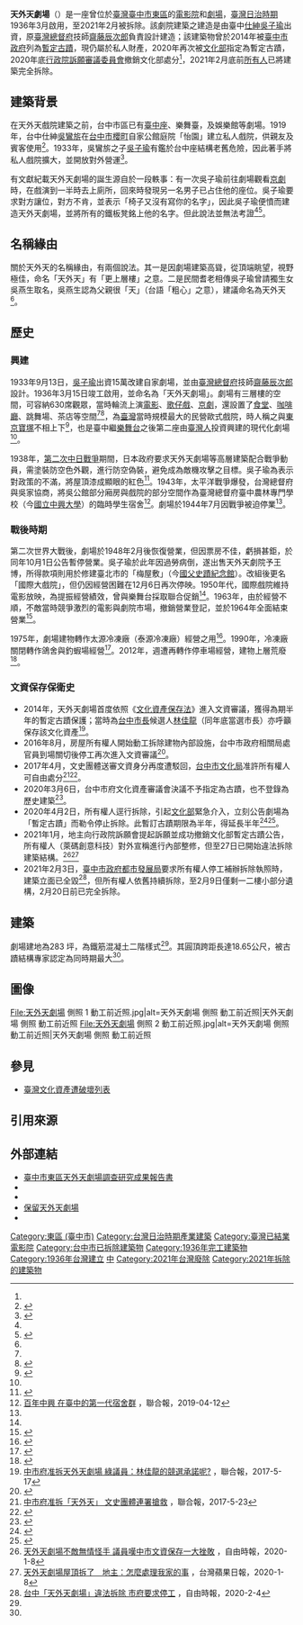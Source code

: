 {{tw monument
|name= 天外天劇場<br/>てんがいてんげきじょう
|formername= 天外天劇場
|image=天外天劇場 動工前近照 黑衣人在旁守衛.jpg
|imagename= 正門，外牆留有「國際大戲院」標誌
|othername= 天外天、國際大戲院
|level= 暫定古蹟（2014、2016、2020）
|class= 日本時期戲院
|time={{TWN-JPN}}[[大正8年|大正8年]]（1919年）
|destroyed=2021年
|location={{ROC-TWN}}[[臺中市|臺中市]]<br/>[[東區_(臺中市)|東區]]復興路四段140號。<br/>[[臺中市|臺中市]][[東區_(臺中市)|東區]]復興路四小段地籍：<br/>復興段四小段6地號、<br/>立德段四小段1地號。<ref>{{Citation|title=中文（繁體）: 文化部 公告 中華民國109年4月2日 文授資局蹟字第10930037051號 臺中市東區「天外天劇場」為暫定古蹟|url=https://commons.wikimedia.org/wiki/File:%E6%96%87%E5%8C%96%E9%83%A8_%E5%85%AC%E5%91%8A_%E4%B8%AD%E8%8F%AF%E6%B0%91%E5%9C%8B109%E5%B9%B44%E6%9C%882%E6%97%A5_%E6%96%87%E6%8E%88%E8%B3%87%E5%B1%80%E8%B9%9F%E5%AD%97%E7%AC%AC10930037051%E8%99%9F.jpg|date=2020-04-02|accessdate=2020-04-03|first=Clay|last=Estranger}}</ref>
|owner=[https://opengovtw.com/ban/53065086 來瑪科技股份有限公司]<ref>{{Cite news|url=https://tw.appledaily.com/local/20200402/IIAFVQNAFLZ4VDKXO3I4AULP44/|title=台中天外天劇場今拆受阻　文化部火速列「暫定古蹟」|author=洪子恩|date=04-02-2020|work=蘋果即時|publisher=蘋果新聞網|accessdate=04-02-2020|language=zh-tw|format=|archive-date=2021-01-26|archive-url=https://web.archive.org/web/20210126152256/https://tw.appledaily.com/local/20200402/IIAFVQNAFLZ4VDKXO3I4AULP44/|dead-url=no}}</ref>|coordinates={{coord|24.135441|120.686629}}|coordinates_footnotes=}}

'''天外天劇場'''（{{jpn|j=天外天劇場|hg=てんがいてんげきじょう|rm=Tengaiten Gekijyo|f=h}}）是一座曾位於[[臺灣|臺灣]][[臺中市|臺中市]][[東區_(臺中市)|東區]]的[[電影院|電影院]]和[[劇場_(建築)|劇場]]，[[臺灣日治時期|臺灣日治時期]]1936年3月啟用，至2021年2月被拆除。該劇院建築之建造是由臺中[[仕紳|仕紳]][[吳子瑜|吳子瑜]]出資，原[[臺灣總督府|臺灣總督府]]技師[[齋藤辰次郎|齋藤辰次郎]]負責設計建造；該建築物曾於2014年被[[臺中市政府|臺中市政府]]列為[[暫定古蹟_(中華民國)|暫定古蹟]]，現仍屬於私人財產，2020年再次被[[中華民國文化部|文化部]]指定為暫定古蹟，2020年底[[行政院訴願審議委員會|行政院訴願審議委員會]]撤銷文化部處分<ref name=":1" />，2021年2月底前[[所有人|所有人]]已將建築完全拆除。

== 建築背景 ==
在天外天戲院建築之前，台中市區已有[[臺中座|臺中座]]、樂舞臺，及娛樂館等劇場。1919年，台中仕紳[[吳鸞旂|吳鸞旂]]在[[臺中市_(州轄市)|台中市]][[櫻町|櫻町]]自家公館庭院「怡園」建立私人戲院，供親友及賓客使用<ref>{{Cite web|title=日本時代的臺中戲院「天外天劇場」面臨拆除危機|url=http://napotsioh.com/news/42|author=許組長|date=2016年8月29日|format=HTML|publisher=藍寶石|language=zh-tw|quote=原由臺中仕紳吳鸞旂出資，興建於大正8年（1919年）的私人戲院，其子吳子瑜（臺灣日治時期三大詩社之一的「櫟社」成員）再出資15萬，於昭和8年（1933年）9月13日擴建、昭和11年（1936年）3月竣工啟用這座劇場，是臺灣總督府技師齋藤辰次郎在臺中唯一的現存作品。|archive-date=2016年8月29日|archive-url=https://archive.today/20160829162635/https://medium.com/napotsioh/%E6%97%A5%E6%9C%AC%E6%99%82%E4%BB%A3%E7%9A%84%E8%87%BA%E4%B8%AD%E6%88%B2%E9%99%A2-%E5%A4%A9%E5%A4%96%E5%A4%A9%E5%8A%87%E5%A0%B4-%E9%9D%A2%E8%87%A8%E6%8B%86%E9%99%A4%E5%8D%B1%E6%A9%9F-765688a0c2c5|access-date=2016年8月29日|dead-url=yes}}</ref>。1933年，吳鸞旂之子[[吳子瑜|吳子瑜]]有鑑於台中座結構老舊危險，因此著手將私人戲院擴大，並開放對外營運<ref name="天外天">{{Cite book|title=臺中市東區「天外天劇場」調查研究計畫成果報告|last=|first=|publisher=臺中市文化資產處|year=|isbn=|location=|pages=|url=https://www.tchac.taichung.gov.tw/FileConversion?filename=tchac/files/202003/ebfa357c-acf8-4247-aa5d-bccb68d39012.pdf&nfix=&name=%e8%87%ba%e4%b8%ad%e5%b8%82%e6%9d%b1%e5%8d%80%e3%80%8c%e5%a4%a9%e5%a4%96%e5%a4%a9%e5%8a%87%e5%a0%b4%e3%80%8d%e8%aa%bf%e6%9f%a5%e7%a0%94%e7%a9%b6%e8%a8%88%e7%95%ab%e6%88%90%e6%9e%9c%e5%a0%b1%e5%91%8a%2b%e5%9c%96%e8%aa%aa%2b%e5%b0%81%e9%9d%a2_1-200.pdf|access-date=2021-09-02|archive-date=2020-05-04|archive-url=https://web.archive.org/web/20200504110123/https://www.tchac.taichung.gov.tw/FileConversion?filename=tchac%2Ffiles%2F202003%2Febfa357c-acf8-4247-aa5d-bccb68d39012.pdf&nfix=&name=%E8%87%BA%E4%B8%AD%E5%B8%82%E6%9D%B1%E5%8D%80%E3%80%8C%E5%A4%A9%E5%A4%96%E5%A4%A9%E5%8A%87%E5%A0%B4%E3%80%8D%E8%AA%BF%E6%9F%A5%E7%A0%94%E7%A9%B6%E8%A8%88%E7%95%AB%E6%88%90%E6%9E%9C%E5%A0%B1%E5%91%8A%2B%E5%9C%96%E8%AA%AA%2B%E5%B0%81%E9%9D%A2_1-200.pdf|dead-url=no}}</ref>。

有文獻紀載天外天劇場的誕生源自於一段軼事：有一次吳子瑜前往劇場觀看[[京剧|京劇]]時，在戲演到一半時去上廁所，回來時發現另一名男子已占住他的座位。吳子瑜要求對方讓位，對方不肯，並表示「椅子又沒有寫你的名字」，因此吳子瑜便憤而建造天外天劇場，並將所有的鐵板凳銘上他的名字。但此說法並無法考證<ref name="天外天" /><ref>{{Cite book|chapter=|url=https://books.google.com.tw/books/about/%E5%8F%B0%E4%B8%AD%E9%9B%BB%E5%BD%B1%E5%82%B3%E5%A5%87.html?id=bjXjAAAAMAAJ&redir_esc=y|publisher=台中市政府|date=2004|language=zh-TW|last=林良哲|title=台中電影傳奇：台中市百年來的電影風華|first=|year=|isbn=|location=|pages=|access-date=2020-04-06|archive-date=2021-04-15|archive-url=https://web.archive.org/web/20210415110151/https://books.google.com.tw/books/about/%E5%8F%B0%E4%B8%AD%E9%9B%BB%E5%BD%B1%E5%82%B3%E5%A5%87.html?id=bjXjAAAAMAAJ&redir_esc=y|dead-url=no}}</ref>。

== 名稱緣由 ==
關於天外天的名稱緣由，有兩個說法。其一是因劇場建築高聳，從頂端眺望，視野極佳，命名「天外天」有「更上層樓」之意。二是民間耆老相傳吳子瑜曾請獨生女吳燕生取名，吳燕生認為父親很「天」（台語「粗心」之意），建議命名為天外天<ref name="天外天" />。

==歷史==

=== 興建 ===
1933年9月13日，[[吳子瑜|吳子瑜]]出資15萬改建自家劇場，並由[[臺灣總督府|臺灣總督府]]技師[[齋藤辰次郎|齋藤辰次郎]]設計。1936年3月15日竣工啟用，並命名為「天外天劇場」。劇場有三層樓的空間，可容納630席觀眾，當時輪流上演[[電影|電影]]、[[歌仔戲|歌仔戲]]、[[京劇|京劇]]，還設置了[[食堂|食堂]]、[[咖啡廳|咖啡廳]]、跳舞場、茶店等空間<ref name="天外天" /><ref>{{Cite web|title=日本時代的臺中戲院「天外天劇場」面臨拆除危機|url=https://medium.com/napotsioh/765688a0c2c5|accessdate=|author=許組長|date=2016年8月29日|format=HTML|publisher=藍寶石|language=zh-tw|dead-url=no|quote=原由臺中仕紳吳鸞旂出資，興建於大正8年（1919年）的私人戲院，其子吳子瑜（臺灣日治時期三大詩社之一的「櫟社」成員）再出資15萬，於昭和8年（1933年）9月13日擴建、昭和11年（1936年）3月竣工啟用這座劇場，是臺灣總督府技師齋藤辰次郎在臺中唯一的現存作品，開幕之時，630席的劇院輪流上演著戲劇與電影，裡頭還設置了食堂、咖啡廳、跳舞場、茶店⋯⋯等空間，劇場在二戰時停業，戰後吳子瑜將天外天賣給仕紳王博，所得款項拿來修建臺北料亭「梅屋敷」（現逸仙公園），天外天劇場在戰後更名為「國際戲院」，繼續播放電影，直到1975年轉為經營太源冷凍廠，又經歷國際賽鴿中心、收費停車場，至今呈現荒廢狀態，成為外拍 Model 的廢墟熱門景點。|archive-url=https://archive.today/20160829162635/https://medium.com/napotsioh/%E6%97%A5%E6%9C%AC%E6%99%82%E4%BB%A3%E7%9A%84%E8%87%BA%E4%B8%AD%E6%88%B2%E9%99%A2-%E5%A4%A9%E5%A4%96%E5%A4%A9%E5%8A%87%E5%A0%B4-%E9%9D%A2%E8%87%A8%E6%8B%86%E9%99%A4%E5%8D%B1%E6%A9%9F-765688a0c2c5|archive-date=2016年8月29日|access-date=2016年8月29日}}</ref>，為[[臺灣|臺灣]]當時規模最大的民營歐式戲院，時人稱之與[[東京寶塚劇場|東京寶塚]]不相上下<ref>{{Cite web|title=台中櫻町 天外天劇場 即將被拆|url=http://taichustory.blogspot.tw/2014/03/tengaiten.html|accessdate=2016年8月29日|author=臺中文史復興組合|date=2014年3月1日|publisher=Blogspot|language=zh-tw|dead-url=no|quote=與吳子瑜同為櫟社成員的豐原仕紳張麗俊，在在該劇場落成前參觀盛讚「其規棋之宏壯華麗與東京寶塚無二」。|archive-url=https://web.archive.org/web/20161012134312/http://taichustory.blogspot.tw/2014/03/tengaiten.html|archive-date=2016年10月12日}}</ref>，也是臺中繼[[樂舞台|樂舞台]]之後第二座由[[臺灣人|臺灣人]]投資興建的現代化劇場<ref name="天外天" />。

1938年，[[中国抗日战争|第二次中日戰爭]]期間，日本政府要求天外天劇場等高層建築配合戰爭動員，需塗裝防空色外觀，進行防空偽裝，避免成為敵機攻擊之目標。吳子瑜為表示對政策的不滿，將屋頂漆成顯眼的紅色<ref>{{Cite web|title=台中天外天劇場瀕危 掀文資保衛戰|url=http://a.udn.com/focus/2016/03/16/18839/index.html|accessdate=2016年8月29日|author=洪敬浤、陳秋雲|date=2016年3月16日|format=HTML|publisher=聯合報|language=zh-tw|dead-url=yes|quote=文史工作者表示，這座劇院除了娛樂，也是當時仕紳交流的空間；日本統治推動皇民化、說日語，但「天外天」放無聲電影解說時，都講閩南語，戰爭末期日本政府要求屋頂漆成迷彩的防空色，劇院圓頂硬漆成大紅色，還被當時報紙批評「非常識（不像話）」。|archive-url=https://web.archive.org/web/20160822021229/http://a.udn.com/focus/2016/03/16/18839/index.html|archive-date=2016年8月22日}}</ref>。1943年，太平洋戰爭爆發，台灣總督府與吳家協商，將吳公館部分廂房與戲院的部分空間作為臺灣總督府臺中農林專門學校（今[[國立中興大學|國立中興大學]]）的臨時學生宿舍<ref>[https://udn.com/news/story/6965/3744858 百年中興 在臺中的第一代宿舍群] {{Wayback|url=https://udn.com/news/story/6965/3744858 |date=20190422092452 }}，聯合報，2019-04-12</ref>。劇場於1944年7月因戰爭被迫停業<ref name="天外天" />。

=== 戰後時期 ===
第二次世界大戰後，劇場於1948年2月後恢復營業，但因票房不佳，虧損甚鉅，於同年10月1日公告暫停營業。吳子瑜於此年因過勞病倒，遂出售天外天劇院予王博，所得款項則用於修建臺北市的「梅屋敷」（今[[國父史蹟紀念館|國父史蹟紀念館]]）。改組後更名「國際大戲院」，但仍因經營困難在12月6日再次停映。1950年代，國際戲院維持電影放映，為提振經營績效，曾與樂舞台採取聯合促銷<ref name="天外天" />。1963年，由於經營不順，不敵當時競爭激烈的電影與劇院市場，撤銷營業登記，並於1964年全面結束營業<ref name="dculture">{{Cite book|author=蘇全正、郭-{双}-富|year=2017|title=劇場演義：演藝娛樂現代化的天外天劇場|publisher=遠景|isbn=9789860537581|quote=然而隨著臺中市人口與產業結構的變動，以及同業的競爭之下，高峰時期的臺中市竟同時有 11 家電影院、多家電影製片公司並存，臺中火車站前站快速的商貿發展也加速了後火車站的沒落，導致國際戲院的經營轉趨困難，終於不敵大環境的考驗，在 1963 年撤銷營業登記，翌年全面結束營業，至此正式走入歷史。}}</ref>。

1975年，劇場建物轉作太源冷凍廠（泰源冷凍廠）經營之用<ref>{{Cite web|title=傳地主想拆 台中天外天劇場掀保衛戰|url=http://udn.com/news/story/7314/1566089|accessdate=2016年8月29日|author=洪敬浤、陳秋雲|date=2016年3月16日|format=HTML|publisher=聯合報|language=zh-tw|dead-url=no|quote=中日戰爭後，吳子瑜把劇院與土地賣給當時仕紳王博，更名國際大戲院，但逐漸沒落，一度改為冷凍製冰廠、鴿舍等，最後閒置荒廢；如今所有權人多達50多人，產權複雜很難處理。|archive-url=https://web.archive.org/web/20160821104108/http://udn.com/news/story/7314/1566089|archive-date=2016年8月21日}}</ref>。1990年，冷凍廠關閉轉作鴿舍與釣蝦場經營<ref>{{Cite web|title=曾是「台灣的寶塚劇場」 台中天外天戲院變停車場|url=https://www.taisounds.com/w/TaiSounds/travel_18101515394901580|accessdate=2020-04-06|author=|date=|last=陳芛薇|first=太報TaiSounds;|format=|work=太報TaiSounds|publisher=|language=}}{{Dead link|date=2020年6月 |bot=InternetArchiveBot |fix-attempted=yes }}</ref>。2012年，週遭再轉作停車場經營，建物上層荒廢<ref name=":0">{{Cite web|title=曾是「台灣的寶塚劇場」 台中天外天戲院變停車場|url=https://www.taisounds.com/w/TaiSounds/travel_18101515394901580|accessdate=2020-04-06|author=|date=|last=陳芛薇|first=太報TaiSounds;|format=|work=太報TaiSounds|publisher=|language=}}{{Dead link|date=2020年6月 |bot=InternetArchiveBot |fix-attempted=yes }}</ref>。

=== 文資保存保衛史 ===
*2014年，天外天劇場首度依照《[[文化資產保存法|文化資產保存法]]》進入文資審議，獲得為期半年的暫定古蹟保護；當時為[[台中市長|台中市長]]候選人[[林佳龍|林佳龍]]（同年底當選市長）亦呼籲保存該文化資產<ref>[https://udn.com/news/story/7266/2468996 中市府准拆天外天劇場 綠議員：林佳龍的競選承諾呢?] {{Wayback|url=https://udn.com/news/story/7266/2468996 |date=20170517142418 }}，聯合報，2017-5-17</ref>。
*2016年8月，房屋所有權人開始動工拆除建物內部設施，台中市政府相關局處官員到場關切後停工再次進入文資審議<ref>{{Cite web|title=「天外天」未經許可擅拆立面 都發局制止 文化局盼所有權人整建|url=http://www.peoplenews.tw/news/a9570a7f-c15a-4437-80b0-481eaeff9ae6|accessdate=2016年8月29日|author=王伯仁|date=2016年3月24日|format=HTML|publisher=民報|language=zh-tw|dead-url=no|quote=東區老戲院「天外天劇場」今（24）日驚傳施工人員拆除立面，台中市政府都發局、警察局與文化局等皆前往「關心」。施工人員宣稱是收到危樓改善通知，因此施工改善危險部分。都發局表示，改善通知是要求所有權人施設安全防護措施，並非拆除，因此當場要求停止作業；文化局則表示，天外天劇場雖未通過文資審議，但確有歷史意義，期待所有權人以整建代替拆除。|archive-url=https://web.archive.org/web/20161108093108/http://www.peoplenews.tw/news/a9570a7f-c15a-4437-80b0-481eaeff9ae6|archive-date=2016年11月8日}}</ref>。
*2017年4月，文史團體送審文資身分再度遭駁回，[[台中市文化局|台中市文化局]]准許所有權人可自由處分<ref>[https://udn.com/news/story/7325/2479874 中市府准拆「天外天」 文史團體連署搶救] {{Wayback|url=https://udn.com/news/story/7325/2479874 |date=20170523070941 }}，聯合報，2017-5-23</ref><ref>{{cite web|title=搶救天外天劇場 網路連署籲中市府撤回恐龍決議|url=http://m.ltn.com.tw/news/life/breakingnews/2077834|date=2017-05-24|format=HTML|language=zh-tw|website=自由時報|archive-url=https://web.archive.org/web/20190621124945/https://m.ltn.com.tw/news/life/breakingnews/2077834|archive-date=2019-06-21|access-date=2017-05-27|dead-url=no}}</ref>。
*2020年3月6日，台中市府文化資產審議會決議不予指定為古蹟，也不登錄為歷史建築<ref>{{Cite web|title=天外天劇場文資審議 中市府不指定為古蹟|url=https://www.cna.com.tw/news/acul/202003090307.aspx|date=2020-03-09|format=HTML|work=中央社|language=zh-TW|archive-url=https://web.archive.org/web/20200310175326/https://www.cna.com.tw/news/acul/202003090307.aspx|archive-date=2020-03-10|access-date=2020-03-09|dead-url=no}}</ref>。
*2020年4月2日，所有權人逕行拆除，引起[[中華民國文化部|文化部]]緊急介入，立刻公告劇場為「暫定古蹟」而勒令停止拆除。此暫訂古蹟期限為半年，得延長半年<ref name=":1">{{Cite news|url=https://news.ltn.com.tw/news/life/breakingnews/3120855|title=天外天劇場驚傳突拆爆對峙！暫定古蹟公文高鐵急送搶救|author=張瑞楨|date=2020-04-02|work=自由電子報|publisher=自由時報|accessdate=2020-04-02|language=zh-tw|quote=[[中華民國文化部|文化部]]派員搭乘高鐵，送達指定為「[https://law.moj.gov.tw/LawClass/LawAll.aspx?pcode=H0170036 暫訂古蹟]」[[c:File:文化部_公告_中華民國109年4月2日_文授資局蹟字第10930037051號.jpg|公文]]，立委[[黃國書_(民主進步黨)|黃國書]]也到現場協調，再加上此[[c:File:文化部_公告_中華民國109年4月2日_文授資局蹟字第10930037051號.jpg|公文]]中強調，損毀者將依[[文化資產保存法|文化資產保存法]]追究刑事責任，工頭等人同意暫時不動工，此一「[https://law.moj.gov.tw/LawClass/LawAll.aspx?pcode=H0170036 暫訂古蹟]」期限為半年，得延長半年。|dead-url=no|archive-date=2021-01-16|archive-url=https://web.archive.org/web/20210116154440/https://news.ltn.com.tw/news/life/breakingnews/3120855}}</ref><ref>{{Cite news|url=https://news.ltn.com.tw/news/life/breakingnews/3120855|title=天外天劇場驚傳突拆爆對峙！暫定古蹟公文高鐵急送搶救|author=張瑞楨|date=2020-04-02|work=自由電子報|publisher=自由時報|accessdate=2020-04-02|language=zh-tw|quote=[[天外天劇場|天外天劇場]]啟用於1936年，是[[臺中市|台中市]]第一座電影院與劇場，今天上午7時許，竟有包商、工人10多人以及大型怪手等機具進駐，工頭並宣稱，如果不動工，會立刻損失20萬元，一定要進行拆除作業，文史團體聞訊趕來，雙方爆發多次言語衝突，[[中華民國文化部|文化部]]緊急介入下，立刻將[[天外天劇場|天外天]]指定為[https://law.moj.gov.tw/LawClass/LawAll.aspx?pcode=H0170036 暫訂古蹟]，派員於中午從[[臺北|台北]]搭乘[[台灣高鐵|高鐵]]把[[c:File:文化部_公告_中華民國109年4月2日_文授資局蹟字第10930037051號.jpg|公文]]送達現場，[[c:File:文化部_公告_中華民國109年4月2日_文授資局蹟字第10930037051號.jpg|公文]]中強調，毀損者可處6月至5年有期徒刑，得併科50萬元至2000萬元罰金，立委[[黃國書_(民主進步黨)|黃國書]]也居間協調，希望工頭能委屈一下，先暫緩拆除，工頭同意暫時罷手。|dead-url=no|archive-date=2021-01-16|archive-url=https://web.archive.org/web/20210116154440/https://news.ltn.com.tw/news/life/breakingnews/3120855}}</ref>。
*2021年1月，地主向行政院訴願會提起訴願並成功撤銷文化部暫定古蹟公告，所有權人（萊碼創意科技）對外宣稱進行內部整修，但至27日已開始違法拆除建築結構。<ref>[https://news.ltn.com.tw/news/life/breakingnews/3404863 天外天劇場不敵無情怪手 議員嘆中市文資保存一大挫敗] {{Wayback|url=https://news.ltn.com.tw/news/life/breakingnews/3404863 |date=20210128183621 }}，自由時報，2020-1-8</ref><ref>[https://tw.appledaily.com/property/20210108/DESQDWL7TRDUDJRE7AYVSLZU7Q/ 天外天劇場屋頂拆了　地主：怎麼處理我家的事] {{Wayback|url=https://tw.appledaily.com/property/20210108/DESQDWL7TRDUDJRE7AYVSLZU7Q/ |date=20210109101414 }}，台灣蘋果日報，2020-1-8</ref>
*2021年2月3日，[[臺中市政府都市發展局|臺中市政府都市發展局]]要求所有權人停工補辦拆除執照時，建築立面已全毀<ref>[https://news.ltn.com.tw/news/life/paper/1429833?fbclid=IwAR0tLfGvFo_ouakYm44sO2CtzIwxLjf1QzcB-VeCzPQz_ltFjEYpAE2C4BY 台中「天外天劇場」違法拆除 市府要求停工] {{Wayback|url=https://news.ltn.com.tw/news/life/paper/1429833?fbclid=IwAR0tLfGvFo_ouakYm44sO2CtzIwxLjf1QzcB-VeCzPQz_ltFjEYpAE2C4BY |date=20210209091826 }}，自由時報，2020-2-4</ref>，但所有權人依舊持續拆除，至2月9日僅剩一二樓小部分遺構，2月20日前已完全拆除。

== 建築 ==
劇場建地為283 坪，為鐵筋混凝土二階樣式<ref name="天外天" />。其圓頂跨距長達18.65公尺，被古蹟結構專家認定為同時期最大<ref name=":0" />。

== 圖像 ==
<gallery>
File:天外天劇場 側照 1 動工前近照.jpg|alt=天外天劇場 側照 動工前近照|天外天劇場 側照 動工前近照
File:天外天劇場 側照 2 動工前近照.jpg|alt=天外天劇場 側照 動工前近照|天外天劇場 側照 動工前近照
</gallery>
== 參見 ==

*[[臺灣文化資產遭破壞列表|臺灣文化資產遭破壞列表]]

==引用來源==
{{reflist|2}}

==外部連結==
*[http://commons.wikimedia.org/wiki/File:%E8%87%BA%E4%B8%AD%E5%B8%82%E6%9D%B1%E5%8D%80%E3%80%8C%E5%A4%A9%E5%A4%96%E5%A4%A9%E5%8A%87%E5%A0%B4%E3%80%8D%E8%AA%BF%E6%9F%A5%E7%A0%94%E7%A9%B6%E8%A8%88%E7%95%AB%E6%88%90%E6%9E%9C%E5%A0%B1%E5%91%8A.pdf 臺中市東區天外天劇場調查研究成果報告書]{{zh-tw}}
*{{facebook page|天外天劇場百年孤寂的城市座標-1542121676099490/|天外天劇場}}{{zh-tw}}
* {{facebook page|notes/台中文史復興組合-taichu-renaissance-association/過去一百年的台中天外天劇場文化資產價值研究歡迎轉貼/1851497235089487/|過去一百年的台中：天外天劇場文化資產價值研究}}{{zh-tw}}
* [https://www.hsfideas.tw/PRESERVETGTT/ 保留天外天劇場] {{Wayback|url=https://www.hsfideas.tw/PRESERVETGTT/ |date=20200406125402 }}{{zh-tw}}
* {{Commons category-inline|Tengaiten_Theater}}

[[Category:東區_(臺中市)|Category:東區 (臺中市)]]
[[Category:台灣日治時期產業建築|Category:台灣日治時期產業建築]]
[[Category:臺灣已結業電影院|Category:臺灣已結業電影院]]
[[Category:台中市已拆除建築物|Category:台中市已拆除建築物]]
[[Category:1936年完工建築物|Category:1936年完工建築物]]
[[Category:1936年台灣建立|Category:1936年台灣建立]]
[[Category:台灣文化資產史|中]]
[[Category:2021年台灣廢除|Category:2021年台灣廢除]]
[[Category:2021年拆除的建築物|Category:2021年拆除的建築物]]
